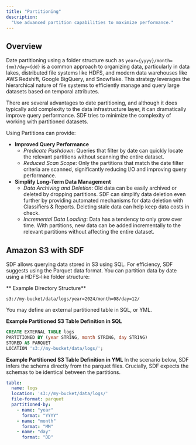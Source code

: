 ```yaml
---
title: "Partitioning"
description:
  "Use advanced partition capabilities to maximize performance."
---
```


## Overview
Date partitioning using a folder structure such as `year={yyyy}/month={mm}/day={dd}` is a common approach to organizing data, particularly in data lakes, distributed file systems like HDFS, and modern data warehouses like AWS Redshift, Google BigQuery, and Snowflake. 
This strategy leverages the hierarchical nature of file systems to efficiently manage and query large datasets based on temporal attributes.

There are several advantages to date partitioning, and although it does typically add complexity to the data infrastructure layer, it can dramatically improve query performance. SDF tries to minimize the complexity of working with partitioned datasets.

Using Partitions can provide:
- **Improved Query Performance**
  - *Predicate Pushdown*: Queries that filter by date can quickly locate the relevant partitions without scanning the entire dataset. 
  - *Reduced Scan Scope*: Only the partitions that match the date filter criteria are scanned, significantly reducing I/O and improving query performance.
- **Simplify Long-Term Data Management**
  - *Data Archiving and Deletion*: Old data can be easily archived or deleted by dropping partitions. SDF can simplify data deletion even further by providing automated mechanisms for data deletion with Classifiers & Reports. Deleting stale data can help keep data costs in check.
  - *Incremental Data Loading*: Data has a tendency to only grow over time. With partitions, new data can be added incrementally to the relevant partitions without affecting the entire dataset.

## Amazon S3 with SDF
SDF allows querying data stored in S3 using SQL. For efficiency, SDF suggests using the Parquet data format.
 You can partition data by date using a HDFS-like folder structure:

** Example Directory Structure**

``` shell
s3://my-bucket/data/logs/year=2024/month=08/day=12/
```

You may define an external partitioned table in SQL, or YML.

**Example Partitioned S3 Table Definition in SQL**
``` sql
CREATE EXTERNAL TABLE logs 
PARTITIONED BY (year STRING, month STRING, day STRING)
STORED AS PARQUET
LOCATION 's3://my-bucket/data/logs/';
```

**Example Partitioned S3 Table Definition in YML** 
In the scenario below, SDF infers the schema directly from the parquet files. Crucially, SDF expects the schemas to be identical between the partitions.
``` yml
table:
  name: logs
  location: 's3://my-bucket/data/logs/'
  file-format: parquet
  partitioned-by:
    - name: "year"
      format: "YYYY"
    - name: "month"
      format: "MM"
    - name: "day"
      format: "DD"
```
